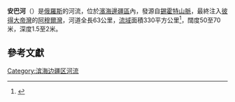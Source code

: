 {{coord|49|59|42|N|142|22|8|E|display=title}}

'''安巴河'''（{{lang-rus|Амба|Amba}}）是[[俄羅斯|俄羅斯]]的河流，位於[[濱海邊疆區|濱海邊疆區]]內，發源自[[錫霍特山脈|錫霍特山脈]]，最終注入[[彼得大帝灣|彼得大帝灣]]的[[阿穆爾灣|阿穆爾灣]]，河道全長63公里，[[流域|流域]]面積330平方公里<ref>{{Cite web |url=http://primpogoda.ru/articles/reki_primorya/reka_amba/ |title=primpogoda.ru: Amba River |access-date=2010-09-26 |archive-date=2020-09-23 |archive-url=https://web.archive.org/web/20200923082308/https://primpogoda.ru/articles/reki_primorya/reka_amba |dead-url=no }}</ref>，闊度50至70米，深度1.5至2米。

==參考文獻==
{{Reflist}}

{{Russia-geo-stub}}

[[Category:滨海边疆区河流|Category:滨海边疆区河流]]
